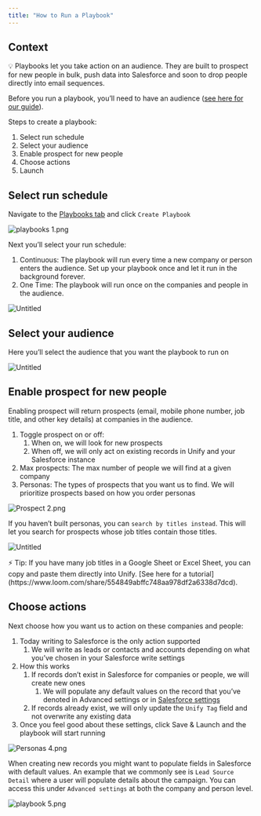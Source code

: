 ```yaml
---
title: "How to Run a Playbook"
---
```


## Context

<Tip>
    💡 Playbooks let you take action on an audience. They are built to prospect for new people in bulk, push data into Salesforce and soon to drop people directly into email sequences.
</Tip>

Before you run a playbook, you’ll need to have an audience ([see here for our guide](https://www.notion.so/How-to-create-an-audience-230cfa6fbc8945dfa28c18adb03276f6?pvs=21)).

Steps to create a playbook:

1. Select run schedule
2. Select your audience
3. Enable prospect for new people
4. Choose actions
5. Launch

## Select run schedule

Navigate to the [Playbooks tab](https://app.unifygtm.com/dashboard/playbooks) and click `Create Playbook`

![playbooks 1.png](/images/31.png)

Next you’ll select your run schedule:

1. Continuous: The playbook will run every time a new company or person enters the audience. Set up your playbook once and let it run in the background forever.
2. One Time: The playbook will run once on the companies and people in the audience.

![Untitled](/images/32.png)

## Select your audience

Here you’ll select the audience that you want the playbook to run on

![Untitled](/images/33.png)

## Enable prospect for new people

Enabling prospect will return prospects (email, mobile phone number, job title, and other key details) at companies in the audience.

1. Toggle prospect on or off:
    1. When on, we will look for new prospects
    2. When off, we will only act on existing records in Unify and your Salesforce instance
2. Max prospects: The max number of people we will find at a given company
3. Personas: The types of prospects that you want us to find. We will prioritize prospects based on how you order personas 

![Prospect 2.png](/images/34.png)

If you haven’t built personas, you can `search by titles instead`. This will let you search for prospects whose job titles contain those titles.

![Untitled](/images/35.png)

<Tip>
⚡ Tip: If you have many job titles in a Google Sheet or Excel Sheet, you can copy and paste them directly into Unify. [See here for a tutorial](https://www.loom.com/share/554849abffc748aa978df2a6338d7dcd).

</Tip>

## Choose actions

Next choose how you want us to action on these companies and people:

1. Today writing to Salesforce is the only action supported
    1. We will write as leads or contacts and accounts depending on what you’ve chosen in your Salesforce write settings
2. How this works
    1. If records don’t exist in Salesforce for companies or people, we will create new ones
        1. We will populate any default values on the record that you’ve denoted in Advanced settings or in [Salesforce settings](https://www.notion.so/How-to-Integrate-Salesforce-489d1e269d8c491d9509aeaee4c50803?pvs=21) 
    2. If records already exist, we will only update the `Unify Tag` field and not overwrite any existing data
3. Once you feel good about these settings, click Save & Launch and the playbook will start running 

![Personas 4.png](/images/36.png)

When creating new records you might want to populate fields in Salesforce with default values. An example that we commonly see is `Lead Source Detail` where a user will populate details about the campaign. You can access this under `Advanced settings` at both the company and person level.

![playbook 5.png](/images/37.png)